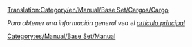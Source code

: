 [[Translation:Category/en/Manual/Base Set/Cargos/Cargo]]

''Para obtener una información general vea el [[es/Manual/Carga|artículo principal]]''

[[Category:es/Manual/Base Set/Manual]]
